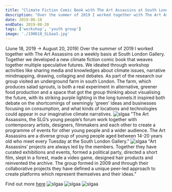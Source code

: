 ```yaml
---
title: "Climate Fiction Comic Book with The Art Assassins at South London Gallery"
description: "Over the summer of 2019 I worked together with The Art Assassins on a weekly basis at South London Gallery. Together we developed a new climate fiction comic book that weaves together multiple speculative futures. We ideated through workshop activities like sharing media and knowledges about climate issues, narrative mindmapping, drawing, collaging and debates. As part of the research our group visited an underground farm in south London. The farm, which produces salad sprouts, is both a real experiment in alternative, greener food production and a space that got the group thinking about visualising the future, with its striking purple lighting in the long tunnels.It inspired both debate on the shortcomings of seemingly 'green' ideas and businesses focusing on consumption, and what kinds of locations and technologies could appear in our imaginative climate narratives. (June 18, 2019 → August 20, 2019)"
date: 2019-06-18
endDate: 2019-08-20
tags: ['workshop', 'youth group']
image: './190618_SLGaa3.jpg'
---
```


(June 18, 2019 → August 20, 2019) Over the summer of 2019 I worked together with The Art Assassins on a weekly basis at South London Gallery. Together we developed a new climate fiction comic book that weaves together multiple speculative futures. We ideated through workshop activities like sharing media and knowledges about climate issues, narrative mindmapping, drawing, collaging and debates. As part of the research our group visited an underground farm in south London. The farm, which produces salad sprouts, is both a real experiment in alternative, greener food production and a space that got the group thinking about visualising the future, with its striking purple lighting in the long tunnels.It inspired both debate on the shortcomings of seemingly 'green' ideas and businesses focusing on consumption, and what kinds of locations and technologies could appear in our imaginative climate narratives.
![slgaa](190618_SLGaa1.jpg)
"The Art Assassins, the SLG’s young people’s forum work together with contemporary artists, designers, filmmakers and each other to create a programme of events for other young people and a wider audience. The Art Assassins are a diverse group of young people aged between 14-20 years old who meet every Tuesday at the South London Gallery."
![slgaa](190618_SLGaa2.jpg)
"Art Assassins’ projects are always led by the members. Together they have curated exhibitions and events, formed a political party, directed a short film, slept in a forest, made a video game, designed hair products and reinvented the archive. The group formed in 2009 and through their collaborative projects they have defined a unique peer-led approach to create platforms which represent themselves and their ideas."

Find out more [here](https://www.southlondongallery.org/projects/art-assassins)
![slgaa](190618_SLGaa4.jpg)
![slgaa](190618_SLGaa8.jpg)
![slgaa](190618_SLGaa9.jpg)
